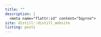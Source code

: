 ```yaml
---
title: "" 
description: |
  <meta name="flattr:id" content="5qyrno">
site: distill::distill_website
listing: posts
---
```

